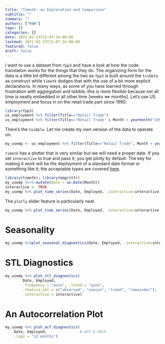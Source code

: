 ```yaml
---
title: "Timetk: an Exploration and Comparison"
subtitle: ""
summary: ""
authors: ["RWW"]
tags: []
categories: []
date: 2021-02-23T15:07:34-08:00
lastmod: 2021-02-23T15:07:34-08:00
featured: false
draft: false
---
```


I want to use a dataset from `fpp3` and have a look at how the code translation works for the things that they do.  The organizing form for the data is a little bit different among the two as `fpp3` is built around the `tsibble` as construct while `timetk` dodges that with the use of a bit more explicit declarations.  In many ways, as some of you have learned through frustration with aggregation and tsibble, this is more flexible because not all time is neatly embedded in all other time [weeks <=> months].  Let's use US employment and focus in on the retail trade part since 1990.

```r
library(fpp3)
us_employment %>% filter(Title=="Retail Trade")
us_employment %>% filter(Title=="Retail Trade" & Month > yearmonth("1999-12") ) %>% autoplot()
```
There's the `tsibble`.  Let me create my own version of the data to operate on.

```r
my_usemp <- us_employment %>% filter(Title=="Retail Trade", Month > yearmonth("1999-12"))
```

`timetk` has a plotter that is very similar but we will need a proper date.  If you set `interactive` to true and pass it, you get plotly by default.  The key for making it work will be the deployment of a standard date format or something like it; the acceptable types are covered [here]().

```r
library(timetk); library(magrittr)
my_usemp %<>% mutate(Date = as.Date(Month))
interactive <- TRUE
my_usemp %>% plot_time_series(Date, Employed, .interactive=interactive)
```
The `plotly` slider feature is particularly neat.

```r
my_usemp %>% plot_time_series(Date, Employed, .interactive=interactive, .plotly_slider = TRUE)
```
# Seasonality

```r
my_usemp %>%plot_seasonal_diagnostics(Date, Employed, .interactive=interactive)
```
# STL Diagnostics

```r
my_usemp %>% plot_stl_diagnostics(
        Date, Employed,
        .frequency = "auto", .trend = "auto",
        .feature_set = c("observed", "season", "trend", "remainder"),
        .interactive = interactive)
```

# An Autocorrelation Plot

```r
my_usemp %>% plot_acf_diagnostics(
    Date, Employed,               # ACF & PACF
    .lags = "12 months")
```

